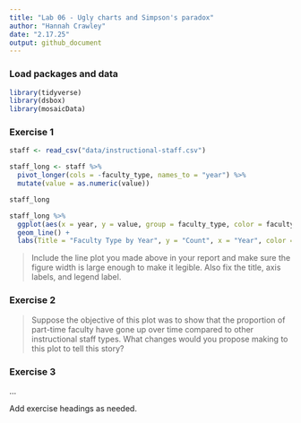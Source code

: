 ```yaml
---
title: "Lab 06 - Ugly charts and Simpson's paradox"
author: "Hannah Crawley"
date: "2.17.25"
output: github_document
---
```


### Load packages and data

```r
library(tidyverse) 
library(dsbox)
library(mosaicData) 
```

### Exercise 1

```r
staff <- read_csv("data/instructional-staff.csv")
```

```r
staff_long <- staff %>%
  pivot_longer(cols = -faculty_type, names_to = "year") %>%
  mutate(value = as.numeric(value))
```

```r
staff_long
```

```r
staff_long %>%
  ggplot(aes(x = year, y = value, group = faculty_type, color = faculty_type)) +
  geom_line() + 
  labs(Title = "Faculty Type by Year", y = "Count", x = "Year", color = "Faculty Type")
```
> Include the line plot you made above in your report and make sure the figure width is large enough to make it legible.
Also fix the title, axis labels, and legend label.



### Exercise 2

> Suppose the objective of this plot was to show that the proportion of part-time faculty have gone up over time compared to other instructional staff types. What changes would you propose making to this plot to tell this story?

### Exercise 3

...

Add exercise headings as needed.
